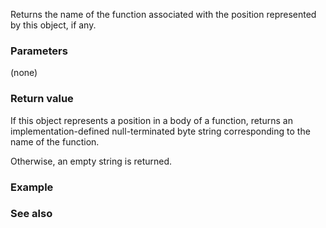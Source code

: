 {{cpp/utility/source_location/title|function_name}}
{{cpp/utility/source_location/navbar}}
{{ddcl | since=c++20 |
constexpr const char* function_name() const noexcept;
}}

Returns the name of the function associated with the position represented by this object, if any.

===Parameters===
(none)

===Return value===
If this object represents a position in a body of a function, returns an implementation-defined null-terminated byte string corresponding to the name of the function.

Otherwise, an empty string is returned.

===Example===
{{example
 | {{tt|std::source_location::function_name}} may help to obtain the names of functions (including the special functions) alongside with their signatures.
 | code=
#include &lt;cstdio&gt;
#include &lt;utility&gt;
#include &lt;source_location&gt;

inline void print_function_name(
    const std::source_location&amp; location = std::source_location::current())
{
    std::puts(location.function_name()); // prints the name of the caller
}

void foo(double &amp;&amp;) { print_function_name(); }

namespace bar { void baz() { print_function_name(); } }

template &lt;typename T&gt; auto pub(T) { print_function_name(); return 42; }

struct S {
    S() { print_function_name(); }
    S(int) { print_function_name(); }
    ~S() { print_function_name(); }
    S&amp; operator=(S const&amp;) { print_function_name(); return *this; }
    S&amp; operator=(S&amp;&amp;) { print_function_name(); return *this; }
};

int main(int, char const* const[])
{
    print_function_name();
    foo(3.14);
    bar::baz();
    pub(0xFULL);
    S p;
    S q{42};
    p = q;
    p = std::move(q);
    [] { print_function_name(); }();
}
| p=true | output= &lt;!-- https://godbolt.org/z/PesG3K --&gt;
int main(int, const char* const*)
void foo(double&amp;&amp;)
void bar::baz()
auto pub(T) [with T = long long unsigned int]
S::S()
S::S(int)
S&amp; S::operator=(const S&amp;)
S&amp; S::operator=(S&amp;&amp;)
main(int, const char* const*)::&lt;lambda()&gt;
S::~S()
S::~S()
}}

===See also===
{{dsc begin}}
{{dsc inc | cpp/utility/source_location/dsc line}}
{{dsc inc | cpp/utility/source_location/dsc column}}
{{dsc inc | cpp/utility/source_location/dsc file_name}}
{{dsc end}}

{{langlinks|es|ja|ru|zh}}